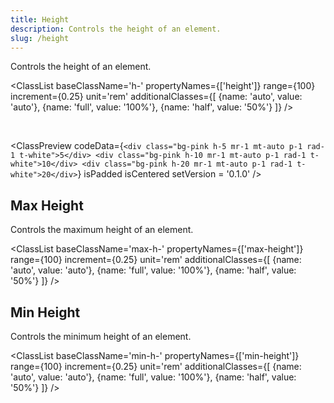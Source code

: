 ```yaml
---
title: Height
description: Controls the height of an element.
slug: /height
---
```



Controls the height of an element.

<ClassList 
  baseClassName='h-' 
  propertyNames={['height']} 
  range={100} 
  increment={0.25} 
  unit='rem' 
  additionalClasses={[
    {name: 'auto', value: 'auto'},
    {name: 'full', value: '100%'},
    {name: 'half', value: '50%'}
  ]} 
/>

<br />

<ClassPreview
  codeData={`<div class="bg-pink h-5 mr-1 mt-auto p-1 rad-1 t-white">5</div>
    <div class="bg-pink h-10 mr-1 mt-auto p-1 rad-1 t-white">10</div>
    <div class="bg-pink h-20 mr-1 mt-auto p-1 rad-1 t-white">20</div>`}
  isPadded
  isCentered
  setVersion = '0.1.0'
/>

## Max Height

Controls the maximum height of an element.

<ClassList 
  baseClassName='max-h-' 
  propertyNames={['max-height']} 
  range={100} 
  increment={0.25} 
  unit='rem' 
  additionalClasses={[
    {name: 'auto', value: 'auto'},
    {name: 'full', value: '100%'},
    {name: 'half', value: '50%'}
  ]} 
/>

## Min Height

Controls the minimum height of an element.

<ClassList 
  baseClassName='min-h-' 
  propertyNames={['min-height']} 
  range={100} 
  increment={0.25} 
  unit='rem' 
  additionalClasses={[
    {name: 'auto', value: 'auto'},
    {name: 'full', value: '100%'},
    {name: 'half', value: '50%'}
  ]} 
/>